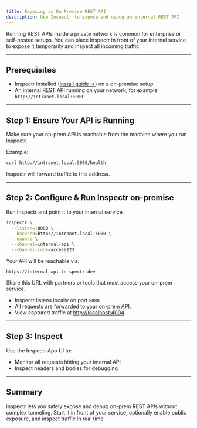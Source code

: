 ```yaml
---
title: Exposing an On-Premise REST API
description: Use Inspectr to expose and debug an internal REST API
---
```



<FlowIngress client:only="react" />

Running REST APIs inside a private network is common for enterprise or self-hosted setups. You can place Inspectr in front of your internal service to expose it temporarily and inspect all incoming traffic.

---

## Prerequisites

* Inspectr installed ([Install guide →](/docs/getting-started/installation)) on a on-premise setup
* An internal REST API running on your network, for example `http://intranet.local:5000`

---

## Step 1: Ensure Your API is Running

Make sure your on-prem API is reachable from the machine where you run Inspectr.


Example:
```bash
curl http://intranet.local:5000/health
```

Inspectr will forward traffic to this address.

---

## Step 2: Configure & Run Inspectr on-premise

Run Inspectr and point it to your internal service.

```bash
inspectr \
  --listen=:8080 \
  --backend=http://intranet.local:5000 \
  --expose \
  --channel=internal-api \
  --channel-code=access123
```

Your API will be reachable via:

```
https://internal-api.in-spectr.dev
```

Share this URL with partners or tools that must access your on-prem service.

* Inspectr listens locally on port `8080`.
* All requests are forwarded to your on-prem API.
* View captured traffic at [http://localhost:4004](http://localhost:4004).

---

## Step 3: Inspect

Use the Inspectr App UI to:

* Monitor all requests hitting your internal API
* Inspect headers and bodies for debugging

---

## Summary

Inspectr lets you safely expose and debug on-prem REST APIs without complex tunneling. Start it in front of your service, optionally enable public exposure, and inspect traffic in real time.


